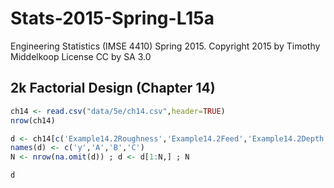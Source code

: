# Stats-2015-Spring-L15a
Engineering Statistics (IMSE 4410) Spring 2015. 
Copyright 2015 by Timothy Middelkoop License CC by SA 3.0

## 2k Factorial Design (Chapter 14)

```r
ch14 <- read.csv("data/5e/ch14.csv",header=TRUE)
nrow(ch14)

d <- ch14[c('Example14.2Roughness','Example14.2Feed','Example14.2Depth','Example14.2Angle')]
names(d) <- c('y','A','B','C')
N <- nrow(na.omit(d)) ; d <- d[1:N,] ; N

d

```
